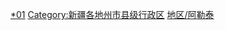 {{Catnav|頁面分類|...|中国各省行政区划|新疆行政区划|新疆县级行政区}}
{{Catnav|頁面分類|...|新疆行政区划|新疆地级行政区|阿勒泰|阿勒泰行政区划}}
{{Catnav|頁面分類|...|地级行政区|地区 (中国行政区划)|阿勒泰|阿勒泰行政区划}}
{{Catnav|頁面分類|...|中华人民共和国副省级行政区|伊犁|伊犁州行政区划|伊犁州县市}}
{{catmore|阿勒泰地区|新疆维吾尔自治区阿勒泰地区}}

[[Category:阿勒泰行政区划|*01]]
[[Category:新疆各地州市县级行政区|Category:新疆各地州市县级行政区]]
[[Category:伊犁州县市|地区/阿勒泰]]